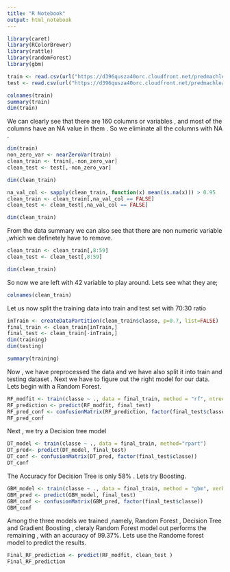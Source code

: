 ```yaml
---
title: "R Notebook"
output: html_notebook
---
```

```r
library(caret)
library(RColorBrewer)
library(rattle)
library(randomForest)
library(gbm)
```

```r
train <- read.csv(url("https://d396qusza40orc.cloudfront.net/predmachlearn/pml-training.csv"))
test <- read.csv(url("https://d396qusza40orc.cloudfront.net/predmachlearn/pml-testing.csv"))

colnames(train)
summary(train)
dim(train)
```
We can clearly see that there are 160 columns or variables , and most of the columns have an NA value in them . So we eliminate all the columns with NA . 
```r
dim(train)
non_zero_var <- nearZeroVar(train)
clean_train <- train[,-non_zero_var]
clean_test <- test[,-non_zero_var]

dim(clean_train)

na_val_col <- sapply(clean_train, function(x) mean(is.na(x))) > 0.95
clean_train <- clean_train[,na_val_col == FALSE]
clean_test <- clean_test[,na_val_col == FALSE]

dim(clean_train)
```
From the data summary we can also see that there are non numeric variable ,which we definetely have to remove.
```r
clean_train <- clean_train[,8:59]
clean_test <- clean_test[,8:59]

dim(clean_train)
```
So now we are left with 42 variable to play around. Lets see what they are;
```r
colnames(clean_train)
```
Let us now split the training data into train and test set with 70:30 ratio
```r
inTrain <- createDataPartition(clean_train$classe, p=0.7, list=FALSE)
final_train <- clean_train[inTrain,]
final_test <- clean_train[-inTrain,]
dim(training)
dim(testing)
```
```r
summary(training)
```

Now , we have preprocessed the data and we have also split it into train and testing dataset .
Next we have to figure out the right model for our data.
Lets begin with a Random Forest.
```r
RF_modfit <- train(classe ~ ., data = final_train, method = "rf", ntree = 100)
RF_prediction <- predict(RF_modfit, final_test)
RF_pred_conf <- confusionMatrix(RF_prediction, factor(final_test$classe))
RF_pred_conf
```
Next , we try a Decision tree model
```r
DT_model <- train(classe ~ ., data = final_train, method="rpart")
DT_pred<- predict(DT_model, final_test)
DT_conf <- confusionMatrix(DT_pred, factor(final_test$classe))
DT_conf
```
The Accuracy for Decision Tree is only 58% . 
Lets try Boosting.
```r
GBM_model <- train(classe ~ ., data = final_train, method = "gbm", verbose = FALSE)
GBM_pred <- predict(GBM_model, final_test)
GBM_conf <- confusionMatrix(GBM_pred, factor(final_test$classe))
GBM_conf
```
Among the three models we trained ,namely,  Random Forest , Decision Tree and Gradient Boosting , cleraly Random Forest model out performs the remaining , with an accuracy of 99.37%.
Lets use the Randome forest model to predict the results.
```r
Final_RF_prediction <- predict(RF_modfit, clean_test )
Final_RF_prediction
```

